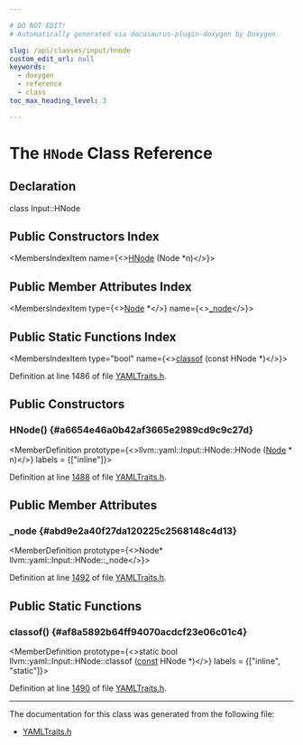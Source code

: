 ```yaml
---

# DO NOT EDIT!
# Automatically generated via docusaurus-plugin-doxygen by Doxygen.

slug: /api/classes/input/hnode
custom_edit_url: null
keywords:
  - doxygen
  - reference
  - class
toc_max_heading_level: 3

---
```





# The `HNode` Class Reference

<DoxygenPage pluginConfig={pluginConfig}>



## Declaration

<CodeBlock>class Input::HNode</CodeBlock>

## Public Constructors Index

<MembersIndex>

<MembersIndexItem
  name={<><a href="#a6654e46a0b42af3665e2989cd9c9c27d">HNode</a> (Node &#42;n)</>}>
</MembersIndexItem>

</MembersIndex>

## Public Member Attributes Index

<MembersIndex>

<MembersIndexItem
  type={<><a href="/docs/api/classes/node">Node</a> &#42;</>}
  name={<><a href="#abd9e2a40f27da120225c2568148c4d13">&#95;node</a></>}>
</MembersIndexItem>

</MembersIndex>

## Public Static Functions Index

<MembersIndex>

<MembersIndexItem
  type="bool"
  name={<><a href="#af8a5892b64ff94070acdcf23e06c01c4">classof</a> (const HNode &#42;)</>}>
</MembersIndexItem>

</MembersIndex>


Definition at line 1486 of file <a href="/docs/api/files/include/include/llvm/include/llvm/support/yamltraits-h">YAMLTraits.h</a>.

<SectionDefinition>

## Public Constructors

### HNode() {#a6654e46a0b42af3665e2989cd9c9c27d}

<MemberDefinition
  prototype={<>llvm::yaml::Input::HNode::HNode (<a href="/docs/api/classes/node">Node</a> &#42; n)</>}
  labels = {["inline"]}>

Definition at line <a href="/docs/api/files/include/include/llvm/include/llvm/support/yamltraits-h/#l01488">1488</a> of file <a href="/docs/api/files/include/include/llvm/include/llvm/support/yamltraits-h">YAMLTraits.h</a>.
</MemberDefinition>

</SectionDefinition>

<SectionDefinition>

## Public Member Attributes

### &#95;node {#abd9e2a40f27da120225c2568148c4d13}

<MemberDefinition
  prototype={<>Node&#42; llvm::yaml::Input::HNode::&#95;node</>}>

Definition at line <a href="/docs/api/files/include/include/llvm/include/llvm/support/yamltraits-h/#l01492">1492</a> of file <a href="/docs/api/files/include/include/llvm/include/llvm/support/yamltraits-h">YAMLTraits.h</a>.
</MemberDefinition>

</SectionDefinition>

<SectionDefinition>

## Public Static Functions

### classof() {#af8a5892b64ff94070acdcf23e06c01c4}

<MemberDefinition
  prototype={<>static bool llvm::yaml::Input::HNode::classof (<a href="/docs/api/files/lib/lib/target/lib/target/aarch64/aarch64promoteconstant-cpp/#a90f8350fecae261c25be85d38b451bff">const</a> HNode &#42;)</>}
  labels = {["inline", "static"]}>

Definition at line <a href="/docs/api/files/include/include/llvm/include/llvm/support/yamltraits-h/#l01490">1490</a> of file <a href="/docs/api/files/include/include/llvm/include/llvm/support/yamltraits-h">YAMLTraits.h</a>.
</MemberDefinition>

</SectionDefinition>

<hr/>

The documentation for this class was generated from the following file:

<ul>
<li><a href="/docs/api/files/include/include/llvm/include/llvm/support/yamltraits-h">YAMLTraits.h</a></li>
</ul>

</DoxygenPage>
